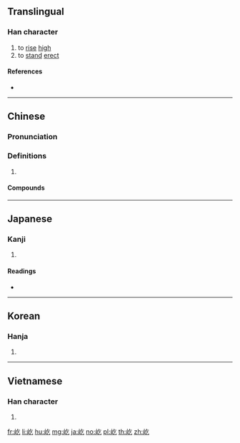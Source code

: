 ==Translingual==

===Han character===
{{Han char|rn=46|rad=山|as=03|sn=6|four=28717|canj=UON|ids=⿰山乞}}

# to [[rise]] [[high]]
# to [[stand]] [[erect]]

====References====
* {{Han ref|kx=0307.150|dkj=07889|dj=0607.140|hdz=10761.110|uh=5C79|ud=23673|bh=A67A|bd=42618}}

----

==Chinese==
{{zh-forms}}

===Pronunciation===
{{zh-pron
|m=yì
|c=ngat6
|mc=y
|oc=y
|cat=
}}

===Definitions===
{{zh-hanzi}}

# {{rfdef|zh}}

====Compounds====
{{zh-der|屹屹|屹然|屹立|屹立不搖|屹蹬蹬|巍然屹立|扭扭屹屹}}

----

==Japanese==

===Kanji===
{{ja-kanji|grade=|rs=山03}}

# {{defn|lang=ja|sort=山03}}

====Readings====
* {{ja-readings|goon=[[ごち]] (gochi)|kanon=[[ぎつ]] (gitsu)|kanyoon=[[きつ]] (kitsu)|kun=[[そばだつ]] (sobadatsu)}}

----

==Korean==

===Hanja===
{{ko-hanja|hangeul=흘|rv=heul|mr=hŭl}}

# {{defn|lang=ko|sort=山03}}

----

==Vietnamese==

===Han character===
{{vi-hantu|ngật|rs=山03}}

# {{defn|lang=vi|sort=山03}}

[[fr:屹]]
[[li:屹]]
[[hu:屹]]
[[mg:屹]]
[[ja:屹]]
[[no:屹]]
[[pl:屹]]
[[th:屹]]
[[zh:屹]]